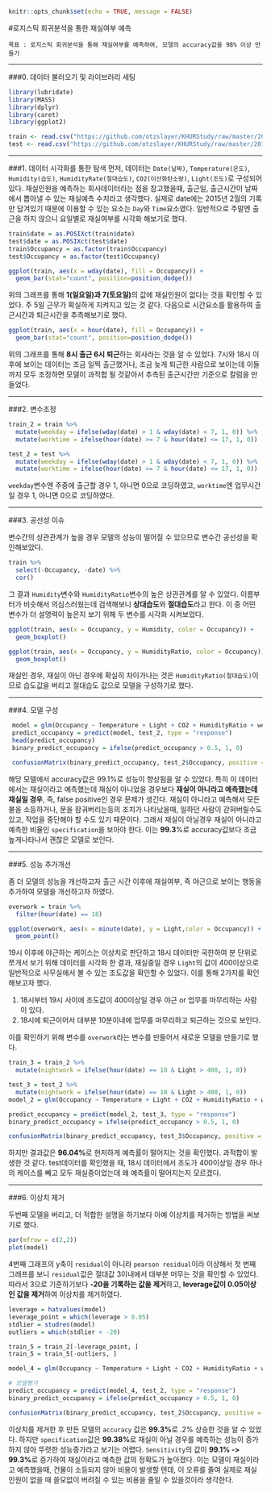 ```r
knitr::opts_chunk$set(echo = TRUE, message = FALSE)
```

#로지스틱 회귀분석을 통한 재실여부 예측
```
목표 : 로지스틱 회귀분석을 통해 재실여부를 예측하여, 모델의 accuracy값을 98% 이상 만들기
```
--------------------------------

###0. 데이터 불러오기 및 라이브러리 세팅

```r
library(lubridate)
library(MASS)
library(dplyr)
library(caret)
library(ggplot2)

train <- read.csv("https://github.com/otzslayer/KHURStudy/raw/master/2016%20Big%20Leader%204th/Data/occupancy_train.csv")
test <- read.csv("https://github.com/otzslayer/KHURStudy/raw/master/2016%20Big%20Leader%204th/Data/occupancy_test.csv")
```

----------------------------------------

###1. 데이터 시각화를 통한 탐색
먼저, 데이터는 `Date(날짜)`, `Temperature(온도)`, `Humidity(습도)`, `HumidityRate(절대습도)`, `CO2(이산화탄소량)`, `Light(조도)`로 구성되어있다. 재실인원을 예측하는 회사데이터라는 점을 참고했을때, 출근일, 출근시간이 날짜에서 뽑아낼 수 있는 재실예측 수치라고 생각했다. 실제로 date에는 2015년 2월의 기록만 담겨있기 때문에 이용할 수 있는 요소는 `Day`와 `Time`요소였다. 일반적으로 주말엔 출근을 하지 않으니 요일별로 재실여부를 시각화 해보기로 했다.

```r
train$date = as.POSIXct(train$date)
test$date = as.POSIXct(test$date)
train$Occupancy = as.factor(train$Occupancy)
test$Occupancy = as.factor(test$Occupancy)

ggplot(train, aes(x = wday(date), fill = Occupancy)) +
  geom_bar(stat="count", position=position_dodge())
```

위의 그래프를 통해 **1(일요일)과 7(토요일)**의 값에 재실인원이 없다는 것을 확인할 수 있었다. 주 5일 근무가 확실하게 지켜지고 있는 것 같다. 다음으로 시간요소를 활용하여 출근시간과 퇴근시간을 추측해보기로 했다.

```r
ggplot(train, aes(x = hour(date), fill = Occupancy)) +
  geom_bar(stat="count", position=position_dodge())
```

위의 그래프를 통해 **8시 출근 6시 퇴근**하는 회사라는 것을 알 수 있었다. 7시와 18시 이후에 보이는 데이터는 조금 일찍 출근했거나, 조금 늦게 퇴근한 사람으로 보이는데 이들까지 모두 조정하면 모델이 과적합 될 것같아서 추측된 출근시간만 기준으로 칼럼을 만들었다.

---------------------------------------

###2. 변수조정

```r
train_2 = train %>%
  mutate(weekday = ifelse(wday(date) > 1 & wday(date) < 7, 1, 0)) %>%
  mutate(worktime = ifelse(hour(date) >= 7 & hour(date) <= 17, 1, 0))

test_2 = test %>%
  mutate(weekday = ifelse(wday(date) > 1 & wday(date) < 7, 1, 0)) %>%
  mutate(worktime = ifelse(hour(date) >= 7 & hour(date) <= 17, 1, 0))
```
`weekday`변수엔 주중에 출근할 경우 1, 아니면 0으로 코딩하였고, `worktime`엔 업무시간일 경우 1, 아니면 0으로 코딩하였다.

-----------------------------------

###3. 공선성 이슈

변수간의 상관관계가 높을 경우 모델의 성능이 떨어질 수 있으므로 변수간 공선성을 확인해보았다.

```r
train %>% 
  select(-Occupancy, -date) %>%
  cor()
```
그 결과 `Humidity`변수와 `HumidityRatio`변수의 높은 상관관계를 알 수 있었다. 이름부터가 비슷해서 의심스러웠는데 검색해보니 **상대습도**와 **절대습도**라고 한다. 이 중 어떤 변수가 더 설명력이 높은지 보기 위해 두 변수를 시각화 시켜보았다.

```r
ggplot(train, aes(x = Occupancy, y = Humidity, color = Occupancy)) +
  geom_boxplot()

ggplot(train, aes(x = Occupancy, y = HumidityRatio, color = Occupancy)) +
  geom_boxplot()
```

재실인 경우, 재실이 아닌 경우에 확실히 차이가나는 것은 `HumidityRatio(절대습도)`이므로 습도값을 버리고 절대습도 값으로 모델을 구성하기로 했다.

------------------------------------------

###4. 모델 구성

```r
 model = glm(Occupancy ~ Temperature + Light + CO2 + HumidityRatio + weekday + worktime, data = train_2, family = "binomial")
 predict_occupancy = predict(model, test_2, type = "response")
 head(predict_occupancy)
 binary_predict_occupancy = ifelse(predict_occupancy > 0.5, 1, 0)

 confusionMatrix(binary_predict_occupancy, test_2$Occupancy, positive = "1")
```
해당 모델에서 accuracy값은 99.1%로 성능이 향상됨을 알 수 있었다. 특히 이 데이터에서는 재실이라고 예측했는데 재실이 아니었을 경우보다 **재실이 아니라고 예측했는데 재실일 경우**, 즉, false positive인 경우 문제가 생긴다. 재실이 아니라고 예측해서 모든 불을 소등하거나, 문을 잠궈버리는등의 조치가 나타났을때, 일하던 사람이 갇혀버릴수도 있고, 작업을 중단해야 할 수도 있기 때문이다. 그래서 재실이 아닐경우 재실이 아니라고 예측한 비율인 `specification`을 보아야 한다. 이는 **99.3**%로 accuracy값보다 조금 높게나타나서 괜찮은 모델로 보인다.

------------------------------------------

###5. 성능 추가개선

좀 더 모델의 성능을 개선하고자 출근 시간 이후에 재실여부, 즉 야근으로 보이는 행동을 추가하여 모델을 개선하고자 하였다.

```r
overwork = train %>%
  filter(hour(date) == 18)

ggplot(overwork, aes(x = minute(date), y = Light,color = Occupancy)) +
  geom_point()
```

19시 이후에 야근하는 케이스는 이상치로 판단하고 18시 데이터만 국한하여 분 단위로 쪼개서 보기 위해 데이터를 시각화 한 결과, 재실중일 경우 `Light`의 값이 400이상으로 일반적으로 사무실에서 볼 수 있는 조도값을 확인할 수 있었다. 이를 통해 2가지를 확인해보고자 했다.

1. 18시부터 19시 사이에 조도값이 400이상일 경우 야근 or 업무를 마무리하는 사람이 있다.
2. 18시에 퇴근이어서 대부분 10분이내에 업무를 마무리하고 퇴근하는 것으로 보인다.

이를 확인하기 위해 변수를 `overwork`라는 변수를 만들어서 새로운 모델을 만들기로 했다.

```r
train_3 = train_2 %>%
  mutate(nightwork = ifelse(hour(date) == 18 & Light > 400, 1, 0))

test_3 = test_2 %>%
  mutate(nightwork = ifelse(hour(date) == 18 & Light > 400, 1, 0))
model_2 = glm(Occupancy ~ Temperature + Light + CO2 + HumidityRatio + weekday + worktime + nightwork, data = train_3, family = "binomial")

predict_occupancy = predict(model_2, test_3, type = "response")
binary_predict_occupancy = ifelse(predict_occupancy > 0.5, 1, 0)

confusionMatrix(binary_predict_occupancy, test_3$Occupancy, positive = "1")
```
하지만 결과값은 **96.04%**로 현저하게 예측률이 떨어지는 것을 확인했다. 과적합이 발생한 것 같다. test데이터를 확인했을 때, 18시 데이터에서 조도가 400이상일 경우 하나의 케이스를 빼고 모두 재실중이었는데 왜 예측률이 떨어지는지 모르겠다.

---------------------------------

###6. 이상치 제거

두번째 모델을 버리고, 더 적합한 설명을 하기보다 아예 이상치를 제거하는 방법을 써보기로 했다.

```r
par(mfrow = c(2,2))
plot(model)
```

4번째 그래프의 y축이 `residual`이 아니라 `pearson residual`이라 이상해서 첫 번째 그래프를 보니 `residual`값은 절대값 3이내에서 대부분 머무는 것을 확인할 수 있었다. 따라서 3으로 기준하기보다 **-20을 기록하는 값을 제거**하고, **leverage값이 0.05이상인 값을 제거**하여 이상치를 제거하였다.

```r
leverage = hatvalues(model)
leverage_point = which(leverage > 0.05)
stdlier = studres(model)
outliers = which(stdlier < -20)

train_5 = train_2[-leverage_point, ]
train_5 = train_5[-outliers, ]

model_4 = glm(Occupancy ~ Temperature + Light + CO2 + HumidityRatio + weekday + worktime, data = train_5, family = "binomial")

# 모델평가
predict_occupancy = predict(model_4, test_2, type = "response")
binary_predict_occupancy = ifelse(predict_occupancy > 0.5, 1, 0)

confusionMatrix(binary_predict_occupancy, test_2$Occupancy, positive = "1")
```
이상치를 제거한 후 만든 모델의 `accuracy` 값은 **99.3%**로 .2% 상승한 것을 알 수 있었다. 하지만 `specification`값은 **99.38%**로 재실이 아닐 경우를 예측하는 성능이 증가하지 않아 뚜렷한 성능증가라고 보기는 어렵다. `Sensitivity`의 값이 **99.1% -> 99.3%**로 증가하여 재실이라고 예측한 값의 정확도가 높아졌다. 이는 모델이 재실이라고 예측했을때, 건물이 소등되지 않아 비용이 발생할 텐데, 이 오류를 줄여 실제로 재실인원이 없을 때 쓸모없이 버려질 수 있는 비용을 줄일 수 있을것이라 생각한다.















